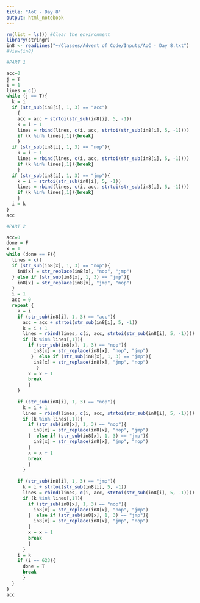 ```yaml
---
title: "AoC - Day 8"
output: html_notebook
---
```

```r
rm(list = ls()) #Clear the environment
library(stringr)
in8 <- readLines("~/Classes/Advent of Code/Inputs/AoC - Day 8.txt")
#View(in8)

#PART 1

acc=0
j = T
i = 1
lines = c()
while (j == T){
  k = i
  if (str_sub(in8[i], 1, 3) == "acc")
    {
    acc = acc + strtoi(str_sub(in8[i], 5, -1))
    k = i + 1
    lines = rbind(lines, c(i, acc, strtoi(str_sub(in8[i], 5, -1))))
    if (k %in% lines[,1]){break}
    }
  if (str_sub(in8[i], 1, 3) == "nop"){
    k = i + 1
    lines = rbind(lines, c(i, acc, strtoi(str_sub(in8[i], 5, -1))))
    if (k %in% lines[,1]){break}
    }
  if (str_sub(in8[i], 1, 3) == "jmp"){
    k = i + strtoi(str_sub(in8[i], 5, -1))
    lines = rbind(lines, c(i, acc, strtoi(str_sub(in8[i], 5, -1))))
    if (k %in% lines[,1]){break} 
    }
  i = k
}
acc

#PART 2

acc=0
done = F
x = 1
while (done == F){
  lines = c()
  if (str_sub(in8[x], 1, 3) == "nop"){
    in8[x] = str_replace(in8[x], "nop", "jmp")
  } else if (str_sub(in8[x], 1, 3) == "jmp"){
    in8[x] = str_replace(in8[x], "jmp", "nop")
  }
  i = 1
  acc = 0
  repeat {
    k = i
    if (str_sub(in8[i], 1, 3) == "acc"){
      acc = acc + strtoi(str_sub(in8[i], 5, -1))
      k = i + 1
      lines = rbind(lines, c(i, acc, strtoi(str_sub(in8[i], 5, -1))))
      if (k %in% lines[,1]){
        if (str_sub(in8[x], 1, 3) == "nop"){
          in8[x] = str_replace(in8[x], "nop", "jmp")
         }  else if (str_sub(in8[x], 1, 3) == "jmp"){
          in8[x] = str_replace(in8[x], "jmp", "nop")
           }
        x = x + 1
        break
        }
    }
    
    if (str_sub(in8[i], 1, 3) == "nop"){
      k = i + 1
      lines = rbind(lines, c(i, acc, strtoi(str_sub(in8[i], 5, -1))))
      if (k %in% lines[,1]){
        if (str_sub(in8[x], 1, 3) == "nop"){
          in8[x] = str_replace(in8[x], "nop", "jmp")
        }  else if (str_sub(in8[x], 1, 3) == "jmp"){
          in8[x] = str_replace(in8[x], "jmp", "nop")
        }
        x = x + 1
        break
        }
      }
    
    if (str_sub(in8[i], 1, 3) == "jmp"){
      k = i + strtoi(str_sub(in8[i], 5, -1))
      lines = rbind(lines, c(i, acc, strtoi(str_sub(in8[i], 5, -1))))
      if (k %in% lines[,1]){
        if (str_sub(in8[x], 1, 3) == "nop"){
          in8[x] = str_replace(in8[x], "nop", "jmp")
        }  else if (str_sub(in8[x], 1, 3) == "jmp"){
          in8[x] = str_replace(in8[x], "jmp", "nop")
        }
        x = x + 1
        break
        } 
      }
    i = k
    if (i == 623){
      done = T
      break
      }
  }
}
acc
```

